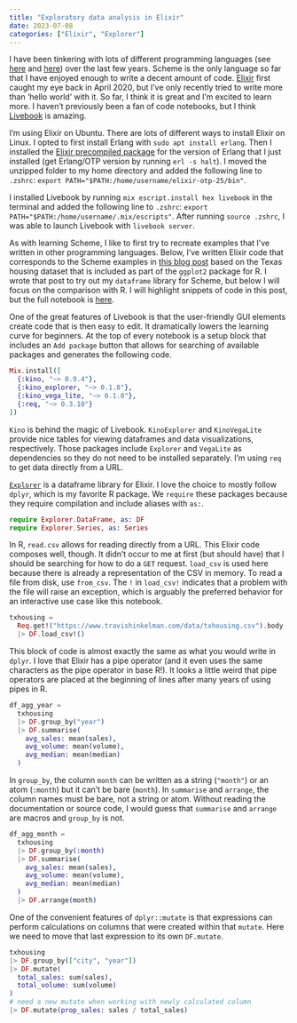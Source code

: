 ```yaml
---
title: "Exploratory data analysis in Elixir"
date: 2023-07-08
categories: ["Elixir", "Explorer"]
---
```


I have been tinkering with lots of different programming languages (see [here](/posts/programming-horizons/) and [here](/posts/programming-horizons-revisited/)) over the last few years. Scheme is the only language so far that I have enjoyed enough to write a decent amount of code. [Elixir](https://elixir-lang.org/) first caught my eye back in April 2020, but I've only recently tried to write more than 'hello world' with it. So far, I think it is great and I'm excited to learn more. I haven't previously been a fan of code notebooks, but I think [Livebook](https://livebook.dev/) is amazing.

I'm using Elixir on Ubuntu. There are lots of different ways to install Elixir on Linux. I opted to first install Erlang with `sudo apt install erlang`. Then I installed the [Elixir precompiled package](https://elixir-lang.org/install.html#precompiled-package) for the version of Erlang that I just installed (get Erlang/OTP version by running `erl -s halt`). I moved the unzipped folder to my home directory and added the following line to `.zshrc`: `export PATH="$PATH:/home/username/elixir-otp-25/bin"`.

I installed Livebook by running `mix escript.install hex livebook` in the terminal and added the following line to `.zshrc`: `export PATH="$PATH:/home/username/.mix/escripts"`. After running `source .zshrc`, I was able to launch Livebook with `livebook server`. 

As with learning Scheme, I like to first try to recreate examples that I've written in other programming languages. Below, I've written Elixir code that corresponds to the Scheme examples in [this blog post](/posts/eda-scheme/) based on the Texas housing dataset that is included as part of the `ggplot2` package for R. I wrote that post to try out my `dataframe` library for Scheme, but below I will focus on the comparison with R. I will highlight snippets of code in this post, but the full notebook is [here](https://github.com/hinkelman/livebook/blob/main/txhousing.livemd).

One of the great features of Livebook is that the user-friendly GUI elements create code that is then easy to edit. It dramatically lowers the learning curve for beginners. At the top of every notebook is a setup block that includes an `Add package` button that allows for searching of available packages and generates the following code.

``` elixir
Mix.install([
  {:kino, "~> 0.9.4"},
  {:kino_explorer, "~> 0.1.8"},
  {:kino_vega_lite, "~> 0.1.8"},
  {:req, "~> 0.3.10"}
])
```

`Kino` is behind the magic of Livebook. `KinoExplorer` and `KinoVegaLite` provide nice tables for viewing dataframes and data visualizations, respectively. Those packages include `Explorer` and `VegaLite` as dependencies so they do not need to be installed separately. I'm using `req` to get data directly from a URL. 

[`Explorer`](https://hexdocs.pm/explorer/Explorer.html) is a dataframe library for Elixir. I love the choice to mostly follow `dplyr`, which is my favorite R package. We `require` these packages because they require compilation and include aliases with `as:`.

``` elixir
require Explorer.DataFrame, as: DF
require Explorer.Series, as: Series
```

In R, `read.csv` allows for reading directly from a URL. This Elixir code composes well, though. It didn't occur to me at first (but should have) that I should be searching for how to do a `GET` request. `load_csv` is used here because there is already a representation of the CSV in memory. To read a file from disk, use `from_csv`. The `!` in `load_csv!` indicates that a problem with the file will raise an exception, which is arguably the preferred behavior for an interactive use case like this notebook. 

``` elixir
txhousing =
  Req.get!("https://www.travishinkelman.com/data/txhousing.csv").body
  |> DF.load_csv!()
```

This block of code is almost exactly the same as what you would write in `dplyr`. I love that Elixir has a pipe operator (and it even uses the same characters as the pipe operator in base R!). It looks a little weird that pipe operators are placed at the beginning of lines after many years of using pipes in R.

``` elixir
df_agg_year =
  txhousing
  |> DF.group_by("year")
  |> DF.summarise(
    avg_sales: mean(sales),
    avg_volume: mean(volume),
    avg_median: mean(median)
  )
```

In `group_by`, the column `month` can be written as a string (`"month"`) or an atom (`:month`) but it can't be bare (`month`). In `summarise` and `arrange`, the column names must be bare, not a string or atom. Without reading the documentation or source code, I would guess that `summarise` and `arrange` are macros and `group_by` is not.

``` elixir
df_agg_month =
  txhousing
  |> DF.group_by(:month)
  |> DF.summarise(
    avg_sales: mean(sales),
    avg_volume: mean(volume),
    avg_median: mean(median)
  )
  |> DF.arrange(month)
```

One of the convenient features of `dplyr::mutate` is that expressions can perform calculations on columns that were created within that `mutate`. Here we need to move that last expression to its own `DF.mutate`.

``` elixir
txhousing
|> DF.group_by(["city", "year"])
|> DF.mutate(
  total_sales: sum(sales),
  total_volume: sum(volume)
)
# need a new mutate when working with newly calculated column
|> DF.mutate(prop_sales: sales / total_sales)
```
